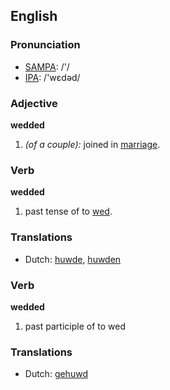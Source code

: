 ==English==

===Pronunciation===
*[[w:SAMPA|SAMPA]]: /'/
*[[w:IPA|IPA]]: /'wεdəd/

===Adjective===
'''wedded'''

# ''(of a couple):'' joined in [[marriage]].

===Verb===
'''wedded'''

# {{rfv-sense}} <!--should be archaic?  Or removed?--> past tense of to [[wed]].

===Translations===
*Dutch: [[huwde]], [[huwden]]

===Verb===
'''wedded'''

# {{rfv-sense}} <!--should be archaic?  Or removed?--> past participle of to wed

===Translations===
*Dutch: [[gehuwd]]